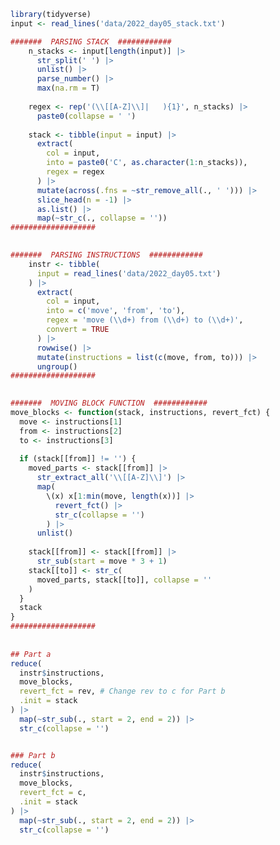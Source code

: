 

```r
library(tidyverse)
input <- read_lines('data/2022_day05_stack.txt')

#######  PARSING STACK  ############ 
    n_stacks <- input[length(input)] |> 
      str_split(' ') |> 
      unlist() |> 
      parse_number() |> 
      max(na.rm = T)
    
    regex <- rep('(\\[[A-Z]\\]|   ){1}', n_stacks) |> 
      paste0(collapse = ' ')
    
    stack <- tibble(input = input) |> 
      extract(
        col = input, 
        into = paste0('C', as.character(1:n_stacks)), 
        regex = regex
      ) |> 
      mutate(across(.fns = ~str_remove_all(., ' '))) |> 
      slice_head(n = -1) |> 
      as.list() |> 
      map(~str_c(., collapse = ''))
###################

    
#######  PARSING INSTRUCTIONS  ############ 
    instr <- tibble(
      input = read_lines('data/2022_day05.txt')
    ) |> 
      extract(
        col = input,
        into = c('move', 'from', 'to'),
        regex = 'move (\\d+) from (\\d+) to (\\d+)',
        convert = TRUE
      ) |> 
      rowwise() |> 
      mutate(instructions = list(c(move, from, to))) |> 
      ungroup()
###################

    
#######  MOVING BLOCK FUNCTION  ############
move_blocks <- function(stack, instructions, revert_fct) {
  move <- instructions[1] 
  from <- instructions[2]  
  to <- instructions[3] 
  
  if (stack[[from]] != '') {
    moved_parts <- stack[[from]] |> 
      str_extract_all('\\[[A-Z]\\]') |> 
      map(
        \(x) x[1:min(move, length(x))] |> 
          revert_fct() |> 
          str_c(collapse = '')
        ) |> 
      unlist()
    
    stack[[from]] <- stack[[from]] |> 
      str_sub(start = move * 3 + 1)
    stack[[to]] <- str_c(
      moved_parts, stack[[to]], collapse = ''
    )
  }
  stack
}
###################
    
    
## Part a
reduce(
  instr$instructions, 
  move_blocks, 
  revert_fct = rev, # Change rev to c for Part b
  .init = stack
) |> 
  map(~str_sub(., start = 2, end = 2)) |> 
  str_c(collapse = '')


### Part b
reduce(
  instr$instructions, 
  move_blocks, 
  revert_fct = c,
  .init = stack
) |> 
  map(~str_sub(., start = 2, end = 2)) |> 
  str_c(collapse = '')
```

